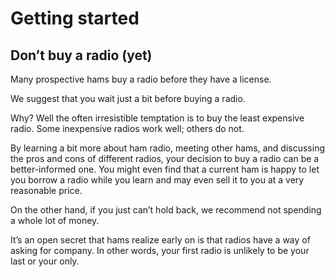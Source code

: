 # Getting started

## Don't buy a radio (yet)

Many prospective hams buy a radio before they have a license.

We suggest that you wait just a bit before buying a radio.

Why? Well the often irresistible temptation is to buy the least expensive radio. Some inexpensive radios work well; others do not.

By learning a bit more about ham radio, meeting other hams, and discussing the pros and cons of different radios, your decision to buy a radio can be a better-informed one.
You might even find that a current ham is happy to let you borrow a radio while you learn and may even sell it to you at a very reasonable price.

On the other hand, if you just can't hold back, we recommend not spending a whole lot of money.

It's an open secret that hams realize early on is that radios have a way of asking for company.
In other words, your first radio is unlikely to be your last or your only.
